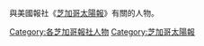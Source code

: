 {{DISPLAYTITLE:分類:《芝加哥太陽報》人物}}
與美國報社《[[芝加哥太陽報|芝加哥太陽報]]》有關的人物。

[[Category:各芝加哥報社人物|Category:各芝加哥報社人物]]
[[Category:芝加哥太陽報|Category:芝加哥太陽報]]
